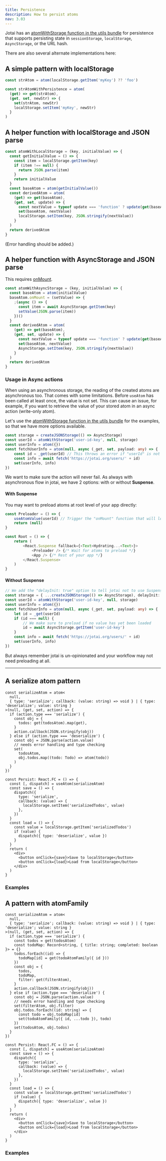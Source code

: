 ```yaml
---
title: Persistence
description: How to persist atoms
nav: 3.03
---
```


Jotai has an [atomWithStorage function in the utils bundle](../api/utils.mdx#atom-with-storage) for persistence that supports persisting state in `sessionStorage`, `localStorage`, `AsyncStorage`, or the URL hash.

There are also several alternate implementations here:

## A simple pattern with localStorage

```js
const strAtom = atom(localStorage.getItem('myKey') ?? 'foo')

const strAtomWithPersistence = atom(
  (get) => get(strAtom),
  (get, set, newStr) => {
    set(strAtom, newStr)
    localStorage.setItem('myKey', newStr)
  }
)
```

## A helper function with localStorage and JSON parse

```js
const atomWithLocalStorage = (key, initialValue) => {
  const getInitialValue = () => {
    const item = localStorage.getItem(key)
    if (item !== null) {
      return JSON.parse(item)
    }
    return initialValue
  }
  const baseAtom = atom(getInitialValue())
  const derivedAtom = atom(
    (get) => get(baseAtom),
    (get, set, update) => {
      const nextValue = typeof update === 'function' ? update(get(baseAtom)) : update
      set(baseAtom, nextValue)
      localStorage.setItem(key, JSON.stringify(nextValue))
    }
  )
  return derivedAtom
}
```

(Error handling should be added.)

## A helper function with AsyncStorage and JSON parse

This requires [onMount](../api/core.mdx#on-mount).

```js
const atomWithAsyncStorage = (key, initialValue) => {
  const baseAtom = atom(initialValue)
  baseAtom.onMount = (setValue) => {
    ;(async () => {
      const item = await AsyncStorage.getItem(key)
      setValue(JSON.parse(item))
    })()
  }
  const derivedAtom = atom(
    (get) => get(baseAtom),
    (get, set, update) => {
      const nextValue = typeof update === 'function' ? update(get(baseAtom)) : update
      set(baseAtom, nextValue)
      AsyncStorage.setItem(key, JSON.stringify(nextValue))
    }
  )
  return derivedAtom
}
```

### Usage in Async actions

When using an asynchronous storage, the reading of the created atoms are asynchronous too. That comes with some limitations. Before `useAtom` has been called at least once, the value is not set.
This can cause an issue, for example, if you want to retrieve the value of your stored atom in an async action (write-only atom).

Let's use the [atomWithStorage function in the utils bundle](../api/utils.mdx#atom-with-storage) for the examples, so that we have more options available.

```typescript
const storage = createJSONStorage(() => AsyncStorage)
const userId = atomWithStorage('user-id-key', null, storage)
const userInfo = atom({})
const fetchUserInfo = atom(null, async (_get, set, payload: any) => {
    const id = _get(userId) // This throws an error if "userId" is not loaded yet
    const info = await fetch('https://jotai.org/users/' + id)
    set(userInfo, info)
})
```

We want to make sure the action will never fail. As always with asynchronous flow in jotai, we have 2 options: with or without **Suspense**.

#### With Suspense

You may want to preload atoms at root level of your app directly:

```typescript
const Preloader = () => {
    useAtomValue(userId) // Trigger the "onMount" function that will load the data from the store
    return (null)
}
```

```typescript
const Root = () => {
    return (
        <React.Suspense fallback={<Text>Hydrating...<Text>}>
            <Preloader /> {/* Wait for atoms to preload */}
            <App /> {/* Rest of your app */}
        </React.Suspense>
    )
}
```

#### Without Suspense

```typescript
// We add the "delayInit: true" option to tell jotai not to use Suspense
const storage = { ...createJSONStorage(() => AsyncStorage), delayInit: true }
const userId = atomWithStorage('user-id-key', null, storage)
const userInfo = atom({})
const fetchUserInfo = atom(null, async (_get, set, payload: any) => {
    let id = _get(userId)
    if (id === null) {
        // We make sure to preload if no value has yet been loaded
        id = await AsyncStorage.getItem('user-id-key')
    }
    const info = await fetch('https://jotai.org/users/' + id)
    set(userInfo, info)
})
```

But always remember jotai is un-opinionated and your workflow may not need preloading at all.

---

## A serialize atom pattern

```tsx
const serializeAtom = atom<
  null,
  { type: 'serialize'; callback: (value: string) => void } | { type: 'deserialize'; value: string }
>(null, (get, set, action) => {
  if (action.type === 'serialize') {
    const obj = {
      todos: get(todosAtom).map(get),
    }
    action.callback(JSON.stringify(obj))
  } else if (action.type === 'deserialize') {
    const obj = JSON.parse(action.value)
    // needs error handling and type checking
    set(
      todosAtom,
      obj.todos.map((todo: Todo) => atom(todo))
    )
  }
})

const Persist: React.FC = () => {
  const [, dispatch] = useAtom(serializeAtom)
  const save = () => {
    dispatch({
      type: 'serialize',
      callback: (value) => {
        localStorage.setItem('serializedTodos', value)
      },
    })
  }
  const load = () => {
    const value = localStorage.getItem('serializedTodos')
    if (value) {
      dispatch({ type: 'deserialize', value })
    }
  }
  return (
    <div>
      <button onClick={save}>Save to localStorage</button>
      <button onClick={load}>Load from localStorage</button>
    </div>
  )
}
```

### Examples

<CodeSandbox id="ijyxm" />

## A pattern with atomFamily

```tsx
const serializeAtom = atom<
  null,
  { type: 'serialize'; callback: (value: string) => void } | { type: 'deserialize'; value: string }
>(null, (get, set, action) => {
  if (action.type === 'serialize') {
    const todos = get(todosAtom)
    const todoMap: Record<string, { title: string; completed: boolean }> = {}
    todos.forEach((id) => {
      todoMap[id] = get(todoAtomFamily({ id }))
    })
    const obj = {
      todos,
      todoMap,
      filter: get(filterAtom),
    }
    action.callback(JSON.stringify(obj))
  } else if (action.type === 'deserialize') {
    const obj = JSON.parse(action.value)
    // needs error handling and type checking
    set(filterAtom, obj.filter)
    obj.todos.forEach((id: string) => {
      const todo = obj.todoMap[id]
      set(todoAtomFamily({ id, ...todo }), todo)
    })
    set(todosAtom, obj.todos)
  }
})

const Persist: React.FC = () => {
  const [, dispatch] = useAtom(serializeAtom)
  const save = () => {
    dispatch({
      type: 'serialize',
      callback: (value) => {
        localStorage.setItem('serializedTodos', value)
      },
    })
  }
  const load = () => {
    const value = localStorage.getItem('serializedTodos')
    if (value) {
      dispatch({ type: 'deserialize', value })
    }
  }
  return (
    <div>
      <button onClick={save}>Save to localStorage</button>
      <button onClick={load}>Load from localStorage</button>
    </div>
  )
}
```

### Examples

<CodeSandbox id="eilkg" />
